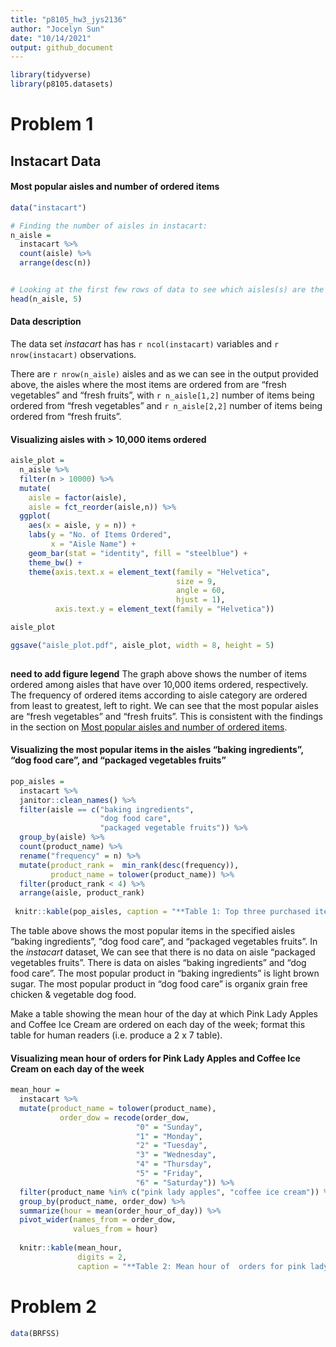 ```yaml
---
title: "p8105_hw3_jys2136"
author: "Jocelyn Sun"
date: "10/14/2021"
output: github_document
---
```


```r

library(tidyverse)
library(p8105.datasets)

```


# Problem 1

## Instacart Data

#### Most popular aisles and number of ordered items
```r

data("instacart")

# Finding the number of aisles in instacart:
n_aisle = 
  instacart %>%
  count(aisle) %>%
  arrange(desc(n))


# Looking at the first few rows of data to see which aisles(s) are the most items ordered from:
head(n_aisle, 5)

```

#### Data description
The data set _instacart_ has has `r ncol(instacart)` variables and `r nrow(instacart)` observations. 

There are `r nrow(n_aisle)` aisles and as we can see in the output provided above, the aisles where the most items are ordered from are "fresh vegetables" and "fresh fruits", with `r n_aisle[1,2]` number of items being ordered from "fresh vegetables" and `r n_aisle[2,2]` number of items being ordered from "fresh fruits".


#### Visualizing aisles with  > 10,000 items ordered
```r

aisle_plot = 
  n_aisle %>%
  filter(n > 10000) %>%
  mutate(
    aisle = factor(aisle),
    aisle = fct_reorder(aisle,n)) %>%
  ggplot(
    aes(x = aisle, y = n)) +
    labs(y = "No. of Items Ordered",
         x = "Aisle Name") +
    geom_bar(stat = "identity", fill = "steelblue") +
    theme_bw() + 
    theme(axis.text.x = element_text(family = "Helvetica",
                                     size = 9, 
                                     angle = 60, 
                                     hjust = 1),
          axis.text.y = element_text(family = "Helvetica"))

aisle_plot

ggsave("aisle_plot.pdf", aisle_plot, width = 8, height = 5)
    
```

**need to add figure legend**
The graph above shows the number of items ordered among aisles that have over 10,000 items ordered, respectively. The frequency of ordered items according to aisle category are ordered from least to greatest, left to right. We can see that the most popular aisles are "fresh vegetables" and "fresh fruits". This is consistent with the findings in the section on [Most popular aisles and number of ordered items].


#### Visualizing the most popular items in the aisles “baking ingredients”, “dog food care”, and “packaged vegetables fruits”
```r

pop_aisles =
  instacart %>%
  janitor::clean_names() %>%
  filter(aisle == c("baking ingredients", 
                    "dog food care", 
                    "packaged vegetable fruits")) %>%
  group_by(aisle) %>%
  count(product_name) %>%
  rename("frequency" = n) %>%
  mutate(product_rank =  min_rank(desc(frequency)),
         product_name = tolower(product_name)) %>%
  filter(product_rank < 4) %>%
  arrange(aisle, product_rank)
  
 knitr::kable(pop_aisles, caption = "**Table 1: Top three purchased items in aisles “baking ingredients” and “dog food care”**") 

```

The table above shows the most popular items in the specified aisles “baking ingredients”, “dog food care”, and “packaged vegetables fruits”. In the _instacart_ dataset, We can see that there is no data on aisle “packaged vegetables fruits”. There is data on aisles "baking ingredients" and "dog food care". The most popular product in "baking ingredients" is light brown sugar. The most popular product in "dog food care" is organix grain free chicken & vegetable dog food. 


Make a table showing the mean hour of the day at which Pink Lady Apples and Coffee Ice Cream are ordered on each day of the week; format this table for human readers (i.e. produce a 2 x 7 table).

#### Visualizing mean hour of orders for Pink Lady Apples and Coffee Ice Cream on each day of the week
```r

mean_hour = 
  instacart %>%
  mutate(product_name = tolower(product_name),
           order_dow = recode(order_dow,
                            "0" = "Sunday",
                            "1" = "Monday",
                            "2" = "Tuesday",
                            "3" = "Wednesday",
                            "4" = "Thursday",
                            "5" = "Friday",
                            "6" = "Saturday")) %>%
  filter(product_name %in% c("pink lady apples", "coffee ice cream")) %>%
  group_by(product_name, order_dow) %>%
  summarize(hour = mean(order_hour_of_day)) %>%
  pivot_wider(names_from = order_dow,
              values_from = hour)
  
  knitr::kable(mean_hour, 
               digits = 2, 
               caption = "**Table 2: Mean hour of  orders for pink lady apples and coffee ice cream on each day of the week**")

```


# Problem 2
```r

data(BRFSS)

```






